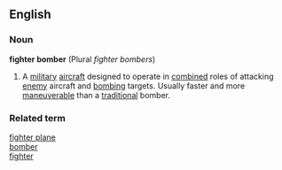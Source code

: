 ==English==
===Noun===
'''fighter bomber''' (Plural ''fighter bombers'')
# A [[military]] [[aircraft]] designed to operate in [[combined]] roles of attacking [[enemy]] aircraft and [[bombing]] targets. Usually faster and more [[maneuverable]] than a [[traditional]] bomber.

===Related term===
[[fighter plane]]<BR>
[[bomber]]<BR>
[[fighter]]
